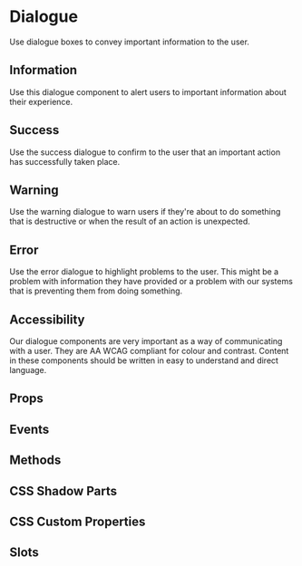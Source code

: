 # Dialogue
Use dialogue boxes to convey important information to the user.

## Information
Use this dialogue component to alert users to important information about their experience.


<Information />

## Success
Use the success dialogue to confirm to the user that an important action has successfully taken place.

## Warning
Use the warning dialogue to warn users if they're about to do something that is destructive or when the result of an action is unexpected.

## Error
Use the error dialogue to highlight problems to the user. This might be a problem with information they have provided or a problem with our systems that is preventing them from doing something.

## Accessibility
Our dialogue components are very important as a way of communicating with a user. They are AA WCAG compliant for colour and contrast. Content in these components should be written in easy to understand and direct language.

## Props


<Props />

## Events


<Events />

## Methods


<Methods />

## CSS Shadow Parts


<Parts />

## CSS Custom Properties


<CustomProps />

## Slots


<Slots />
